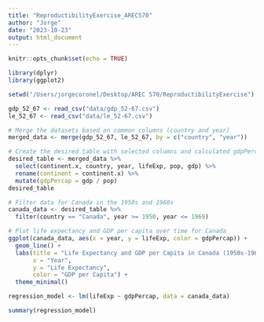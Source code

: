 ```yaml
---
title: "ReproductibilityExercise_AREC570"
author: "Jorge"
date: "2023-10-23"
output: html_document
---
```


```r
knitr::opts_chunk$set(echo = TRUE)
```

```r
library(dplyr)
library(ggplot2)

setwd("/Users/jorgecoronel/Desktop/AREC 570/ReproductibilityExercise")

gdp_52_67 <- read_csv("data/gdp_52-67.csv")
le_52_67 <- read_csv("data/le_52-67.csv")
```

```r
# Merge the datasets based on common columns (country and year)
merged_data <- merge(gdp_52_67, le_52_67, by = c("country", "year"))

# Create the desired table with selected columns and calculated gdpPercap
desired_table <- merged_data %>%
  select(continent.x, country, year, lifeExp, pop, gdp) %>%
  rename(continent = continent.x) %>%
  mutate(gdpPercap = gdp / pop)
desired_table
```

```r
# Filter data for Canada in the 1950s and 1960s
canada_data <- desired_table %>%
  filter(country == "Canada", year >= 1950, year <= 1969)

# Plot life expectancy and GDP per capita over time for Canada
ggplot(canada_data, aes(x = year, y = lifeExp, color = gdpPercap)) +
  geom_line() +
  labs(title = "Life Expectancy and GDP per Capita in Canada (1950s-1960s)",
       x = "Year",
       y = "Life Expectancy",
       color = "GDP per Capita") +
  theme_minimal()

```

```r
regression_model <- lm(lifeExp ~ gdpPercap, data = canada_data)

summary(regression_model)
```

